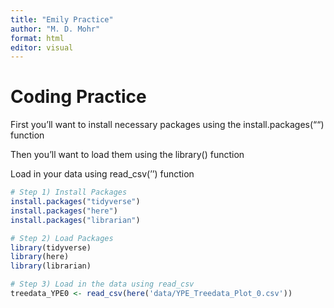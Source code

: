 ```yaml
---
title: "Emily Practice"
author: "M. D. Mohr"
format: html
editor: visual
---
```


# Coding Practice

First you'll want to install necessary packages using the install.packages("") function

Then you'll want to load them using the library() function

Load in your data using read_csv('') function

```r

# Step 1) Install Packages
install.packages("tidyverse")
install.packages("here")
install.packages("librarian")

# Step 2) Load Packages
library(tidyverse)
library(here)
library(librarian)

# Step 3) Load in the data using read_csv 
treedata_YPE0 <- read_csv(here('data/YPE_Treedata_Plot_0.csv'))

```
